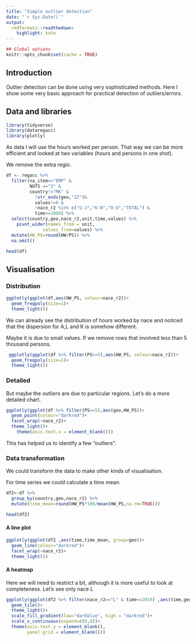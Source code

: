 ```yaml
---
title: "Simple outlier detection"
date: "`r Sys.Date()`"
output:
  rmdformats::readthedown:
    highlight: kate
---
```


```r
## Global options
knitr::opts_chunk$set(cache = TRUE)
```


## Introduction

Outlier detection can be done using very sophisticated methods. Here I show some very basic approach for practical detection of outliers/errors.


## Data and libraries

```r
library(tidyverse)
library(dataregacc)
library(plotly)
```

As data I will use the hours worked per person. That way we can be more efficient and looked at two variables (hours and persons in one shot).

We remove the extra regio.

```r
df <- regacc %>% 
  filter(na_item=="EMP" &
         NUTS =="2" &
         country!="MK" &
           !str_ends(geo,"ZZ")&
           values!=0 &
           !nace_r2 %in% c("G-J","K-N","O-U","TOTAL") &
           time>=2000) %>% 
  select(country,geo,nace_r2,unit,time,values) %>%
    pivot_wider(names_from = unit,
              values_from=values) %>% 
  mutate(HW_PS=round(HW/PS)) %>% 
  na.omit()

head(df)
```


## Visualisation


### Distribution

```r
ggplotly(ggplot(df,aes(HW_PS, colour=nace_r2))+
  geom_freqpoly(size=1)+
  theme_light())
```

We can already see the distribution of hours worked by nace and noticed that the dispersion for A,L and K is somehow different.

Maybe it is due to small values. If we remove rows that involved less than 5 thousand persons.

```r
 ggplotly(ggplot(df %>% filter(PS>=5),aes(HW_PS, colour=nace_r2))+
  geom_freqpoly(size=1)+
  theme_light())
```

### Detailed

But maybe the outliers are due to particular regions. Let's do a more detailed chart.

```r
ggplotly(ggplot(df %>% filter(PS>=5),aes(geo,HW_PS))+
  geom_point(colour="darkred")+
  facet_wrap(~nace_r2)+
  theme_light()+
    theme(axis.text.x = element_blank()))
```

This has helped us to identify a few "outliers".

### Data transformation
 
We could transform the data to make other kinds of visualisation.

For time series we could calculate a time mean.

```r
df2<-df %>% 
  group_by(country,geo,nace_r2) %>% 
  mutate(time_mean=round(HW_PS*100/mean(HW_PS,na.rm=TRUE)))

head(df2)
```

#### A line plot

```r
ggplotly(ggplot(df2 ,aes(time,time_mean, group=geo))+
  geom_line(colour="darkred")+
  facet_wrap(~nace_r2)+
  theme_light())
```

#### A heatmap

Here we will need to restrict a bit, although it is more useful to look at completeness. Let's see only nace L
```r
ggplotly(ggplot(df2 %>% filter(nace_r2=="L" & time<=2019) ,aes(time,geo, fill=time_mean))+
  geom_tile()+
  theme_light()+
  scale_fill_gradient(low="darkblue", high = "darkred")+
  scale_x_continuous(expand=c(0,0))+
  theme(axis.text.y = element_blank(),
        panel.grid = element_blank()))
```

